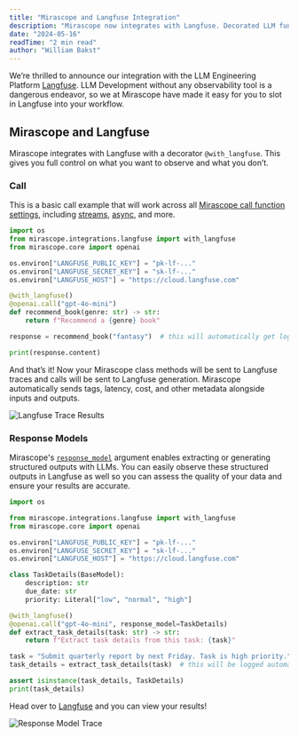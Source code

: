```yaml
---
title: "Mirascope and Langfuse Integration"
description: "Mirascope now integrates with Langfuse. Decorated LLM functions can now easily be sent to Langfuse."
date: "2024-05-16"
readTime: "2 min read"
author: "William Bakst"
---
```


We’re thrilled to announce our integration with the LLM Engineering Platform [Langfuse](https://langfuse.com/). LLM Development without any observability tool is a dangerous endeavor, so we at Mirascope have made it easy for you to slot in Langfuse into your workflow.

## Mirascope and Langfuse

Mirascope integrates with Langfuse with a decorator `@with_langfuse`. This gives you full control on what you want to observe and what you don’t.

### Call

This is a basic call example that will work across all [Mirascope call function settings](https://mirascope.com/learn/calls), including [streams](https://mirascope.com/learn/streams), [async](https://mirascope.com/learn/async), and more.

```python
import os
from mirascope.integrations.langfuse import with_langfuse
from mirascope.core import openai

os.environ["LANGFUSE_PUBLIC_KEY"] = "pk-lf-..."
os.environ["LANGFUSE_SECRET_KEY"] = "sk-lf-..."
os.environ["LANGFUSE_HOST"] = "https://cloud.langfuse.com"

@with_langfuse()
@openai.call("gpt-4o-mini")
def recommend_book(genre: str) -> str:
    return f"Recommend a {genre} book"

response = recommend_book("fantasy")  # this will automatically get logged with langfuse

print(response.content)
```

And that’s it! Now your Mirascope class methods will be sent to Langfuse traces and calls will be sent to Langfuse generation. Mirascope automatically sends tags, latency, cost, and other metadata alongside inputs and outputs.

![Langfuse Trace Results](../../assets/blog/langfuse-integration/mirascope_langfuse_trace.png)

### Response Models

Mirascope's [`response_model`](https://mirascope.com/learn/response_models) argument enables extracting or generating structured outputs with LLMs. You can easily observe these structured outputs in Langfuse as well so you can assess the quality of your data and ensure your results are accurate.

```python
import os

from mirascope.integrations.langfuse import with_langfuse
from mirascope.core import openai

os.environ["LANGFUSE_PUBLIC_KEY"] = "pk-lf-..."
os.environ["LANGFUSE_SECRET_KEY"] = "sk-lf-..."
os.environ["LANGFUSE_HOST"] = "https://cloud.langfuse.com"

class TaskDetails(BaseModel):
    description: str
    due_date: str
    priority: Literal["low", "normal", "high"]

@with_langfuse()
@openai.call("gpt-4o-mini", response_model=TaskDetails)
def extract_task_details(task: str) -> str:
    return f"Extract task details from this task: {task}"

task = "Submit quarterly report by next Friday. Task is high priority."
task_details = extract_task_details(task)  # this will be logged automatically with langfuse 

assert isinstance(task_details, TaskDetails)
print(task_details)
```

Head over to [Langfuse](https://langfuse.com/) and you can view your results!

![Response Model Trace](../../assets/blog/langfuse-integration/mirascope_langfuse_response_model_trace.png)
